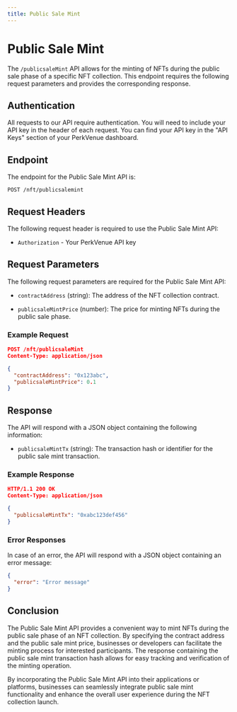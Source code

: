 ```yaml
---
title: Public Sale Mint
---
```


# Public Sale Mint

The `/publicsaleMint` API allows for the minting of NFTs during the public sale phase of a specific NFT collection. This endpoint requires the following request parameters and provides the corresponding response.

## Authentication

All requests to our API require authentication. You will need to include your API key in the header of each request. You can find your API key in the "API Keys" section of your PerkVenue dashboard.

## Endpoint

The endpoint for the Public Sale Mint API is:

`POST /nft/publicsalemint`

## Request Headers

The following request header is required to use the Public Sale Mint API:

- `Authorization` - Your PerkVenue API key

## Request Parameters

The following request parameters are required for the Public Sale Mint API:

- `contractAddress` (string): The address of the NFT collection contract.

- `publicsaleMintPrice` (number): The price for minting NFTs during the public sale phase.

### Example Request

```json
POST /nft/publicsaleMint
Content-Type: application/json

{
  "contractAddress": "0x123abc",
  "publicsaleMintPrice": 0.1
}
```

## Response

The API will respond with a JSON object containing the following information:

- `publicsaleMintTx` (string): The transaction hash or identifier for the public sale mint transaction.

### Example Response

```json
HTTP/1.1 200 OK
Content-Type: application/json

{
  "publicsaleMintTx": "0xabc123def456"
}
```

### Error Responses

In case of an error, the API will respond with a JSON object containing an error message:

```json
{
  "error": "Error message"
}
```

## Conclusion

The Public Sale Mint API provides a convenient way to mint NFTs during the public sale phase of an NFT collection. By specifying the contract address and the public sale mint price, businesses or developers can facilitate the minting process for interested participants. The response containing the public sale mint transaction hash allows for easy tracking and verification of the minting operation.

By incorporating the Public Sale Mint API into their applications or platforms, businesses can seamlessly integrate public sale mint functionality and enhance the overall user experience during the NFT collection launch.